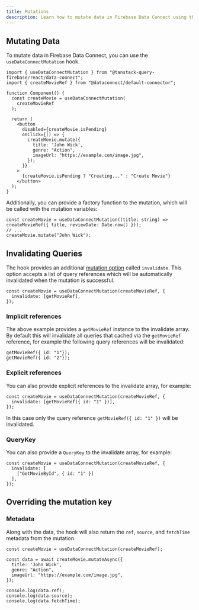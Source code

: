 ```yaml
---
title: Mutations
description: Learn how to mutate data in Firebase Data Connect using the Tanstack Query Firebase hooks.
---
```


## Mutating Data

To mutate data in Firebase Data Connect, you can use the `useDataConnectMutation` hook. 

```tsx
import { useDataConnectMutation } from "@tanstack-query-firebase/react/data-connect";
import { createMovieRef } from "@dataconnect/default-connector";

function Component() {
  const createMovie = useDataConnectMutation(
    createMovieRef
  );

  return (
    <button
      disabled={createMovie.isPending}
      onClick={() => {
        createMovie.mutate({
          title: 'John Wick',
          genre: "Action",
          imageUrl: "https://example.com/image.jpg",
        });
      }}
    >
      {createMovie.isPending ? "Creating..." : "Create Movie"}
    </button>
  );
}
```

Additionally, you can provide a factory function to the mutation, which will be called with the mutation variables:

```tsx
const createMovie = useDataConnectMutation((title: string) => createMovieRef({ title, reviewDate: Date.now() }));
// ...
createMovie.mutate("John Wick");
```

## Invalidating Queries

The hook provides an additional [mutation option](https://tanstack.com/query/latest/docs/framework/react/reference/useMutation) called `invalidate`. This option accepts a list of query references which will be automatically invalidated when the mutation is successful.

```tsx
const createMovie = useDataConnectMutation(createMovieRef, {
  invalidate: [getMovieRef],
});
```

### Implicit references

The above example provides a `getMovieRef` instance to the invalidate array. By default this will invalidate all queries that cached via the `getMovieRef` reference, for example the following query references will be invalidated:

```tsx
getMovieRef({ id: "1"});
getMovieRef({ id: "2"});
```

### Explicit references

You can also provide explicit references to the invalidate array, for example:

```tsx
const createMovie = useDataConnectMutation(createMovieRef, {
  invalidate: [getMovieRef({ id: "1" })],
});
```

In this case only the query reference `getMovieRef({ id: "1" })` will be invalidated.

### QueryKey

You can also provide a `QueryKey` to the invalidate array, for example:

```tsx
const createMovie = useDataConnectMutation(createMovieRef, {
  invalidate: [
    ["GetMovieById", { id: "1" }]
  ],
});
```

## Overriding the mutation key

### Metadata

Along with the data, the hook will also return the `ref`, `source`, and `fetchTime` metadata from the mutation.

```tsx
const createMovie = useDataConnectMutation(createMovieRef);

const data = await createMovie.mutateAsync({
  title: 'John Wick',
  genre: "Action",
  imageUrl: "https://example.com/image.jpg",
});

console.log(data.ref);
console.log(data.source);
console.log(data.fetchTime);
```